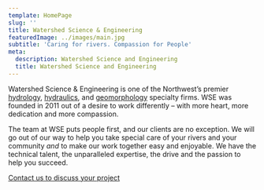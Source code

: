 ```yaml
---
template: HomePage
slug: ''
title: Watershed Science & Engineering
featuredImage: ../images/main.jpg
subtitle: 'Caring for rivers. Compassion for People'
meta:
  description: Watershed Science and Engineering
  title: Watershed Science and Engineering
---
```


Watershed Science & Engineering is one of the Northwest’s premier [hydrology](/services/hydrology/), [hydraulics](/services/hydraulic-modeling-analysis/), and [geomorphology](/services/fluvial-geomorphology/) specialty firms. WSE was founded in 2011 out of a desire to work differently – with more heart, more dedication and more compassion.

The team at WSE puts people first, and our clients are no exception. We will go out of our way to help you take special care of your rivers and your community _and_ to make our work together easy and enjoyable. We have the technical talent, the unparalleled expertise, the drive and the passion to help you succeed.

<a
  className="inline-block px-6 py-2 text-xs font-medium leading-6 text-center text-white uppercase transition bg-primary rounded shadow ripple hover:shadow-lg hover:bg-primary-500 focus:outline-none"
  href="/contact">
  Contact us to discuss your project
</a>
